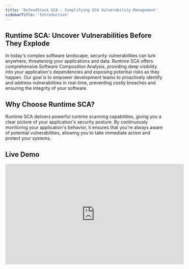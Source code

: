 ```yaml
---
title: 'DefendStack SCA : Simplifying SCA Vulnerability Management'
sidebarTitle: 'Introduction'
---
```


## Runtime SCA: Uncover Vulnerabilities Before They Explode

In today's complex software landscape, security vulnerabilities can lurk anywhere, threatening your applications and data.  Runtime SCA offers comprehensive Software Composition Analysis, providing deep visibility into your application's dependencies and exposing potential risks as they happen.  Our goal is to empower development teams to proactively identify and address vulnerabilities in real-time, preventing costly breaches and ensuring the integrity of your software.

## Why Choose Runtime SCA?

Runtime SCA delivers powerful runtime scanning capabilities, giving you a clear picture of your application's security posture. By continuously monitoring your application's behavior, it ensures that you're always aware of potential vulnerabilities, allowing you to take immediate action and protect your systems.

## Live Demo

<iframe width="560" height="315" src="https://www.youtube.com/embed/Ra7VFaBthBg" frameborder="0" allow="autoplay; encrypted-media" allowfullscreen></iframe>
